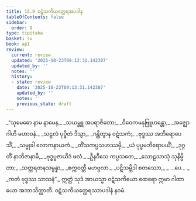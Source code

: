 ```yaml
---
title: 15.9 ဝဋံသကိယတ္ထေရအပဒါန
tableOfContents: false
sidebar:
  order: 9
type: tipitaka
basket: su
book: ap1
review:
  current: review
  updated: '2025-10-23T09:13:31.142307'
  updated_by: ''
  notes: ''
  history:
  - state: review
    date: '2025-10-23T09:13:31.142307'
    updated_by: ''
    notes: ''
    previous_state: draft
---
```



<ReviewStatus review={frontmatter.review} showDetails={true} />

<HypothesisAnnotation frontmatter={frontmatter} />

<DynamicBreadcrumb />

<Division number="43" book="ap1" e="ch" v="20" p="192">

<Paragraph number="2336" type="verses" book="ap1">
_“သုမေဓော နာမ နာမေန,_  
_သယမ္ဘူ အပရာဇိတော;_  
_ဝိဝေကမနုဗြူဟန္တော,_  
_အဇ္ဈောဂါဟိ မဟာဝနံ._  

</Paragraph>

</Division>
<Division number="44" book="ap1" e="ch" v="20" p="192">

<Paragraph number="2337" type="verses" book="ap1">
_သဠလံ ပုပ္ဖိတံ ဒိသွာ,_  
_ဂန္ထိတွာန ဝဋံသကံ;_  
_ဗုဒ္ဓဿ အဘိရောပေသိံ,_  
_သမ္မုခါ လောကနာယကံ._  

</Paragraph>

</Division>
<Division number="45" book="ap1" e="ch" v="20" p="192">

<Paragraph number="2338" type="verses" book="ap1">
_တိံသကပ္ပသဟဿမှိ,_  
_ယံ ပုပ္ဖမဘိရောပယိံ;_  
_ဒုဂ္ဂတိံ နာဘိဇာနာမိ,_  
_ဗုဒ္ဓပူဇာယိဒံ ဖလံ._  

</Paragraph>

</Division>
<Division number="46" book="ap1" e="ch" v="20" p="192">

<Paragraph number="2339" type="verses" book="ap1">
_ဦနဝီသေ ကပ္ပသတေ,_  
_သောဠသာသုံ သုနိမ္မိတာ;_  
_သတ္တရတနသမ္ပန္နာ,_  
_စက္ကဝတ္တီ မဟဗ္ဗလာ._  

</Paragraph>

</Division>
<Division number="47" book="ap1" e="ch" v="20" p="193">

<Paragraph number="2340" type="verses" book="ap1">
_ပဋိသမ္ဘိဒါ စတဿော,_  
_ …ပေ… _  
_ကတံ ဗုဒ္ဓဿ သာသနံ”._  

</Paragraph>

<Paragraph number="2341" book="ap1">
ဣတ္ထံ သုဒံ အာယသ္မာ ဝဋံသကိယော ထေရော ဣမာ ဂါထာယော အဘာသိတ္ထာတိ.

</Paragraph>
</Division>

<Paragraph number="2342" type="center" book="ap1">
ဝဋံသကိယတ္ထေရဿာပဒါနံ နဝမံ.
</Paragraph>